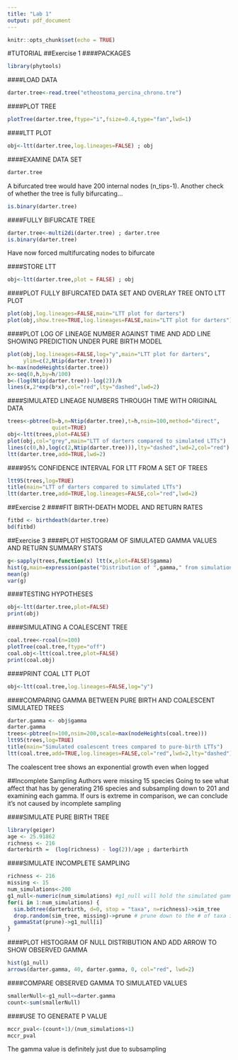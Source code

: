 ```yaml
---
title: "Lab 1"
output: pdf_document
---
```


```r
knitr::opts_chunk$set(echo = TRUE)
```

#TUTORIAL
##Exercise 1
####PACKAGES
```r
library(phytools)
```

####LOAD DATA
```r
darter.tree<-read.tree("etheostoma_percina_chrono.tre")
```

####PLOT TREE
```r
plotTree(darter.tree,ftype="i",fsize=0.4,type="fan",lwd=1)
```

####LTT PLOT 
```r
obj<-ltt(darter.tree,log.lineages=FALSE) ; obj
```

####EXAMINE DATA SET 
```r
darter.tree
```
A bifurcated tree would have 200 internal nodes (n_tips-1).
Another check of whether the tree is fully bifurcating...
```r
is.binary(darter.tree)
```

####FULLY BIFURCATE TREE 
```r
darter.tree<-multi2di(darter.tree) ; darter.tree
is.binary(darter.tree)
```
Have now forced multifurcating nodes to bifurcate

####STORE LTT
```r
obj<-ltt(darter.tree,plot = FALSE) ; obj
```

####PLOT FULLY BIFURCATED DATA SET AND OVERLAY TREE ONTO LTT PLOT
```r
plot(obj,log.lineages=FALSE,main="LTT plot for darters")
plot(obj,show.tree=TRUE,log.lineages=FALSE,main="LTT plot for darters")
```

####PLOT LOG OF LINEAGE NUMBER AGAINST TIME AND ADD LINE SHOWING PREDICTION UNDER PURE BIRTH MODEL
```r
plot(obj,log.lineages=FALSE,log="y",main="LTT plot for darters",
     ylim=c(2,Ntip(darter.tree)))
h<-max(nodeHeights(darter.tree))
x<-seq(0,h,by=h/100)
b<-(log(Ntip(darter.tree))-log(2))/h
lines(x,2*exp(b*x),col="red",lty="dashed",lwd=2)
```

####SIMULATED LINEAGE NUMBERS THROUGH TIME WITH ORIGINAL DATA
```r
trees<-pbtree(b=b,n=Ntip(darter.tree),t=h,nsim=100,method="direct",
              quiet=TRUE)
obj<-ltt(trees,plot=FALSE)
plot(obj,col="grey",main="LTT of darters compared to simulated LTTs")
lines(c(0,h),log(c(2,Ntip(darter.tree))),lty="dashed",lwd=2,col="red")
ltt(darter.tree,add=TRUE,lwd=2)
```

####95% CONFIDENCE INTERVAL FOR LTT FROM A SET OF TREES 
```r
ltt95(trees,log=TRUE)
title(main="LTT of darters compared to simulated LTTs")
ltt(darter.tree,add=TRUE,log.lineages=FALSE,col="red",lwd=2)
```

##Exercise 2
####FIT BIRTH-DEATH MODEL AND RETURN RATES
```r
fitbd <- birthdeath(darter.tree)
bd(fitbd)
```

##Exercise 3
####PLOT HISTOGRAM OF SIMULATED GAMMA VALUES AND RETURN SUMMARY STATS
```r
g<-sapply(trees,function(x) ltt(x,plot=FALSE)$gamma)
hist(g,main=expression(paste("Distribution of ",gamma," from simulation")))
mean(g)
var(g)
```

####TESTING HYPOTHESES
```r
obj<-ltt(darter.tree,plot=FALSE)
print(obj)
```

####SIMULATING A COALESCENT TREE 
```r
coal.tree<-rcoal(n=100)
plotTree(coal.tree,ftype="off")
coal.obj<-ltt(coal.tree,plot=FALSE)
print(coal.obj)
```

####PRINT COAL LTT PLOT
```r
obj<-ltt(coal.tree,log.lineages=FALSE,log="y")
```

####COMPARING GAMMA BETWEEN PURE BIRTH AND COALESCENT SIMULATED TREES 
```r
darter.gamma <- obj$gamma
darter.gamma
trees<-pbtree(n=100,nsim=200,scale=max(nodeHeights(coal.tree)))
ltt95(trees,log=TRUE)
title(main="Simulated coalescent trees compared to pure-birth LTTs")
ltt(coal.tree,add=TRUE,log.lineages=FALSE,col="red",lwd=2,lty="dashed")
```
The coalescent tree shows an exponential growth even when logged

##Incomplete Sampling
Authors were missing 15 species
Going to see what affect that has by generating 216 species and subsampling down to 201 and examining each gamma. If ours is extreme in comparison, we can conclude it's not caused by incomplete sampling

####SIMULATE PURE BIRTH TREE
```r
library(geiger)
age <- 25.91862
richness <- 216
darterbirth =  (log(richness) - log(2))/age ; darterbirth
```

####SIMULATE INCOMPLETE SAMPLING
```r
richness <- 216
missing <- 15
num_simulations<-200 
g1_null<-numeric(num_simulations) #g1_null will hold the simulated gamma values
for(i in 1:num_simulations) {
  sim.bdtree(darterbirth, d=0, stop = "taxa", n=richness)->sim_tree 
  drop.random(sim_tree, missing)->prune # prune down to the # of taxa in the phylogeny
  gammaStat(prune)->g1_null[i]
}
```

####PLOT HISTOGRAM OF NULL DISTRIBUTION AND ADD ARROW TO SHOW OBSERVED GAMMA
```r
hist(g1_null)
arrows(darter.gamma, 40, darter.gamma, 0, col="red", lwd=2) 
```

####COMPARE OBSERVED GAMMA TO SIMULATED VALUES
```r
smallerNull<-g1_null<=darter.gamma
count<-sum(smallerNull)
```

####USE TO GENERATE P VALUE 
```r
mccr_pval<-(count+1)/(num_simulations+1)
mccr_pval
```

The gamma value is definitely just due to subsampling

